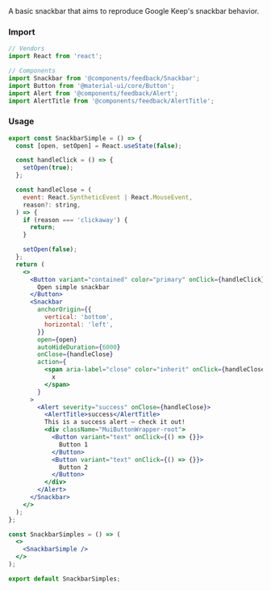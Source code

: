 
<Title>Simple snackbars</Title>
<Subtitle>
  A basic snackbar that aims to reproduce Google Keep's snackbar behavior.
</Subtitle>

### Import

```jsx
// Vendors
import React from 'react';

// Components
import Snackbar from '@components/feedback/Snackbar';
import Button from '@material-ui/core/Button';
import Alert from '@components/feedback/Alert';
import AlertTitle from '@components/feedback/AlertTitle';
```

### Usage

<SnackbarSimple />

```jsx
export const SnackbarSimple = () => {
  const [open, setOpen] = React.useState(false);

  const handleClick = () => {
    setOpen(true);
  };

  const handleClose = (
    event: React.SyntheticEvent | React.MouseEvent,
    reason?: string,
  ) => {
    if (reason === 'clickaway') {
      return;
    }

    setOpen(false);
  };
  return (
    <>
      <Button variant="contained" color="primary" onClick={handleClick}>
        Open simple snackbar
      </Button>
      <Snackbar
        anchorOrigin={{
          vertical: 'bottom',
          horizontal: 'left',
        }}
        open={open}
        autoHideDuration={6000}
        onClose={handleClose}
        action={
          <span aria-label="close" color="inherit" onClick={handleClose}>
            x
          </span>
        }
      >
        <Alert severity="success" onClose={handleClose}>
          <AlertTitle>success</AlertTitle>
          This is a success alert — check it out!
          <div className="MuiButtonWrapper-root">
            <Button variant="text" onClick={() => {}}>
              Button 1
            </Button>
            <Button variant="text" onClick={() => {}}>
              Button 2
            </Button>
          </div>
        </Alert>
      </Snackbar>
    </>
  );
};

const SnackbarSimples = () => (
  <>
    <SnackbarSimple />
  </>
);

export default SnackbarSimples;
```
